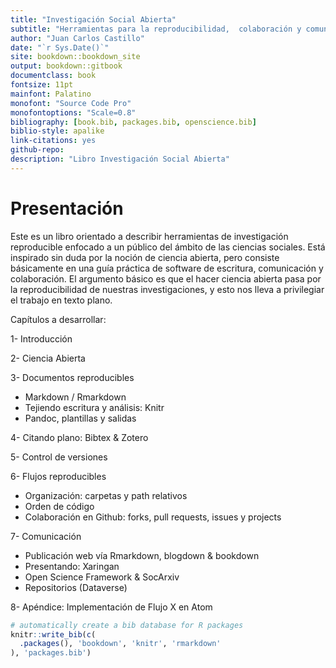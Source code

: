 ```yaml
---
title: "Investigación Social Abierta"
subtitle: "Herramientas para la reproducibilidad,  colaboración y comunicación académica"
author: "Juan Carlos Castillo"
date: "`r Sys.Date()`"
site: bookdown::bookdown_site
output: bookdown::gitbook
documentclass: book
fontsize: 11pt
mainfont: Palatino
monofont: "Source Code Pro"
monofontoptions: "Scale=0.8"
bibliography: [book.bib, packages.bib, openscience.bib]
biblio-style: apalike
link-citations: yes
github-repo:
description: "Libro Investigación Social Abierta"
---
```


# Presentación {-}

Este es un libro orientado a describir herramientas de investigación reproducible enfocado a un público del ámbito de las ciencias sociales. Está inspirado sin duda por la noción de ciencia abierta, pero consiste básicamente en una guía práctica de software de escritura, comunicación y colaboración. El argumento básico es que el hacer ciencia abierta pasa por la reproducibilidad de nuestras investigaciones, y esto nos lleva a privilegiar el trabajo en texto plano.


Capítulos a desarrollar:

1- Introducción

2- Ciencia Abierta

3- Documentos reproducibles

  - Markdown / Rmarkdown
  - Tejiendo escritura y análisis: Knitr
  - Pandoc, plantillas y salidas

4- Citando plano: Bibtex & Zotero

5- Control de versiones

6- Flujos reproducibles

  - Organización: carpetas y path relativos
  - Orden de código
  - Colaboración en Github: forks, pull requests, issues y projects

7- Comunicación

  - Publicación web vía Rmarkdown, blogdown & bookdown
  - Presentando: Xaringan
  - Open Science Framework & SocArxiv
  - Repositorios (Dataverse)

8- Apéndice: Implementación de Flujo X en Atom


```r
# automatically create a bib database for R packages
knitr::write_bib(c(
  .packages(), 'bookdown', 'knitr', 'rmarkdown'
), 'packages.bib')
```
